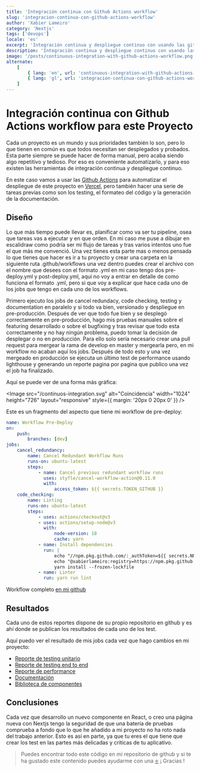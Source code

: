 ```yaml
---
title: 'Integración continua con Github Actions workflow'
slug: 'integracion-continua-con-github-actions-workflow'
author: 'Xabier Lameiro'
category: 'Nextjs'
tags: ['devops']
locale: 'es'
excerpt: 'Integración continua y despliegue continuo con usando las github workflow actions en un proyecto de nextjs y desplegando en vercel'
description: 'Integración continua y despliegue continuo con usando las github workflow actions en un proyecto de nextjs y desplegando en vercel'
image: '/posts/continuous-integration-with-github-actions-workflow.png'
alternate:
    [
        { lang: 'en', url: 'continuous-integration-with-github-actions-workflow' },
        { lang: 'gl', url: 'integracion-continua-con-github-actions-workflow' },
    ]
---
```


# Integración continua con Github Actions workflow para este Proyecto

<Date date="05-09-2023" />

<GoogleAdsense />

Cada un proyecto es un mundo y sus prioridades también lo son, pero lo que tienen en común es que todos necesitan ser desplegados y probados. Esta parte siempre se puede hacer de forma manual, pero acaba siendo algo repetitivo y tedioso. Por eso es conveniente automatizarlo, y para eso existen las herramientas de integración continua y despliegue continuo.

En este caso vamos a usar las [Github Actions](https://docs.github.com/en/actions/using-workflows 'Enlace a documentacion de github Actions') para automatizar el despliegue de este proyecto en [Vercel](https://vercel.com/ 'Enlace a vercel'), pero también hacer una serie de tareas previas como son los testing, el formateo del código y la generación de la documentación.

## Diseño

Lo que más tiempo puede llevar es, planificar como va ser tu pipeline, osea que tareas vas a ejecutar y en que orden. En mi caso me puse a dibujar en escalidraw como podría ser mi flujo de tareas y tras varios intentos uno fue el que más me convenció. Una vez tienes esta parte mas o menos pensada lo que tienes que hacer es ir a tu proyecto y crear una carpeta en la siguiente ruta .github/workflows una vez dentro puedes crear el archivo con el nombre que desees con el formato .yml en mi caso tengo dos pre-deploy.yml y post-deploy.yml, aquí no voy a entrar en detalle de como funciona el formato .yml, pero si que voy a explicar que hace cada uno de los jobs que tengo en cada uno de los workflows.

Primero ejecuto los jobs de cancel redundacy, code checking, testing y documentation en paralelo y si todo va bien, versionado y despliegue en pre-producción. Después de ver que todo fue bien y se desplegó correctamente en pre-producción, hago mis pruebas manuales sobre el featuring desarrollado o sobre el bugfixing y tras revisar que todo esta correctamente y no hay ningún problema, puedo tomar la decisión de desplegar o no en producción. Para ello solo sería necesario crear una pull request para mergear la rama de develop en master y mergearla pero, en mi workflow no acaban aquí los jobs. Después de todo esto y una vez mergeado en producción se ejecuta un último test de performance usando lighthouse y generando un reporte pagina por pagina que publico una vez el job ha finalizado.

Aquí se puede ver de una forma más gráfica:

<Image
    src="/continuos-integration.svg"
    alt="Coincidencia"
    width="1024"
    height="726"
    layout="responsive"
    style={{ margin: '20px 0 20px 0' }}
/>

Este es un fragmento del aspecto que tiene mi workflow de pre-deploy:

```yaml pre-deploy.yml v1
name: Workflow Pre-Deploy
on:
    push:
        branches: [dev]
jobs:
    cancel_redundancy:
        name: Cancel Redundant Workflow Runs
        runs-on: ubuntu-latest
        steps:
            - name: Cancel previous redundant workflow runs
              uses: styfle/cancel-workflow-action@0.11.0
              with:
                  access_token: ${{ secrets.TOKEN_GITHUB }}
    code_checking:
        name: Linting
        runs-on: ubuntu-latest
        steps:
            - uses: actions/checkout@v3
            - uses: actions/setup-node@v3
              with:
                  node-version: 18
                  cache: yarn
            - name: Install dependencies
              run: |
                  echo "//npm.pkg.github.com/:_authToken=${{ secrets.NPM_TOKEN }}" >> ~/.npmrc
                  echo "@xabierlameiro:registry=https://npm.pkg.github.com/" >> ~/.npmrc
                  yarn install --frozen-lockfile
            - name: Linter
              run: yarn run lint
```

Workflow completo [en mi github](https://github.com/xabierlameiro/the-last-dance/actions/workflows/pre-deploy.yml 'en mi github')

## Resultados

Cada uno de estos reportes dispone de su propio repositorio en github y es ahí donde se publican los resultados de cada uno de los test.

Aquí puedo ver el resultado de mis jobs cada vez que hago cambios en mi proyecto:

-   [Reporte de testing unitario](https://coverage.xabierlameiro.com/ 'Enlace a reporte de testing unitario')
-   [Reporte de testing end to end](https://e2e.xabierlameiro.com/ 'Enlace a reporte de testing end to end')
-   [Reporte de performance](https://performance.xabierlameiro.com/ 'Enlace a reporte de performance')
-   [Documentación](https://docs.xabierlameiro.com/ 'Enlace a documentación')
-   [Biblioteca de componentes](https://storybook.xabierlameiro.com/ 'Enlace a biblioteca de componentes')

## Conclusiones

Cada vez que desarrollo un nuevo componente en React, o creo una página nueva con Nextjs tengo la seguridad de que una batería de pruebas comprueba a fondo que lo que he añadido a mi proyecto no ha roto nada del trabajo anterior. Esto es así en parte, ya que tu eres el que tiene que crear los test en las partes más delicadas y criticas de tu aplicativo.

> Puedes encontrar todo este código en mi repositorio de github y si te ha gustado este contenido puedes ayudarme con una [⭐️](https://github.com/xabierlameiro/the-last-dance 'Enlace a mi github') ¡ Gracias !
